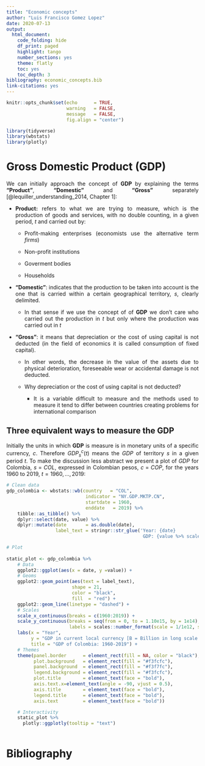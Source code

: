 ```yaml
---
title: "Economic concepts"
author: "Luis Francisco Gomez Lopez"
date: 2020-07-13
output:
  html_document:
    code_folding: hide
    df_print: paged
    highlight: tango
    number_sections: yes
    theme: flatly
    toc: yes
    toc_depth: 3
bibliography: economic_concepts.bib
link-citations: yes
---
```


<style>

body {
text-align: justify}

</style>

```r
knitr::opts_chunk$set(echo      = TRUE, 
                      warning   = FALSE, 
                      message   = FALSE,
                      fig.align = "center")
```

```r

library(tidyverse)
library(wbstats)
library(plotly)
```

# Gross Domestic Product (GDP)

We can initially approach the concept of __GDP__ by explaining the terms __"Product"__, __"Domestic"__ and __"Gross"__ separately [@lequiller_understanding_2014, Chapter 1]:

- __Product:__ refers to what we are trying to measure, which is the production of goods and services, with no double counting, in a given period, $t$ and carried out by:

    + Profit-making enterprises (economists use the alternative term _firms_)
    
    + Non-profit institutions
    
    + Goverment bodies
    
    + Households

- __"Domestic"__: indicates that the production to be taken into account is the one that is carried within a certain geographical territory, $s$, clearly delimited. 

    + In that sense if we use the concept of of __GDP__ we don't care who carried out the production in $t$ but only where the production was carried out in $t$ 
    
- __"Gross"__: it means that depreciation or the cost of using capital is not deducted (in the field of economics it is called consumption of fixed capital). 

    + In other words, the decrease in the value of the assets due to physical deterioration, foreseeable wear or accidental damage is not deducted.
    
    + Why depreciation or the cost of using capital is not deducted?
    
        + It is a variable difficult to measure and the methods used to measure it tend to differ between countries creating problems for international comparison
        
## Three equivalent ways to measure the GDP

Initially the units  in which __GDP__ is measure is in monetary units of a specific currency, $c$. Therefore $GDP_{s}^{c}(t)$ means the $GDP$ of territory $s$ in a given period $t$. To make the discussion less abstract we present a plot of $GDP$ for Colombia, $s = COL$, expressed in Colombian pesos, $c = COP$, for the years 1960 to 2019, $t = 1960, \ldots, 2019$: 

```r

# Clean data
gdp_colombia <- wbstats::wb(country   = "COL", 
                             indicator = "NY.GDP.MKTP.CN", 
                             startdate = 1960, 
                             enddate   = 2019) %>% 
    tibble::as_tibble() %>% 
    dplyr::select(date, value) %>%
    dplyr::mutate(date       = as.double(date),
                  label_text = stringr::str_glue('Year: {date}
                                                  GDP: {value %>% scales::dollar()}')) 

# Plot
    
static_plot <- gdp_colombia %>%
    # Data
    ggplot2::ggplot(aes(x = date, y =value)) +
    # Geoms
    ggplot2::geom_point(aes(text = label_text),
                        shape = 21, 
                        color = "black", 
                        fill  = "red") + 
    ggplot2::geom_line(linetype = "dashed") +
    # Scales
    scale_x_continuous(breaks = c(1960:2019)) +
    scale_y_continuous(breaks = seq(from = 0, to = 1.10e15, by = 1e14), 
                       labels = scales::number_format(scale = 1/1e12, suffix = "B")) +
    labs(x = "Year",
         y = "GDP in current local currency [B = Billion in long scale (10^12)]",
         title = "GDP of Colombia: 1960-2019") +
    # Themes
    theme(panel.border      = element_rect(fill = NA, color = "black"),
          plot.background   = element_rect(fill = "#f3fcfc"),          
          panel.background  = element_rect(fill = "#f3f7fc"),
          legend.background = element_rect(fill = "#f3fcfc"), 
          plot.title        = element_text(face = "bold"),
          axis.text.x=element_text(angle = -90, vjust = 0.5),
          axis.title        = element_text(face = "bold"),
          legend.title      = element_text(face = "bold"),
          axis.text         = element_text(face = "bold"))

    # Interactivity
    static_plot %>% 
      plotly::ggplotly(tooltip = "text")
    
```

# Bibliography
